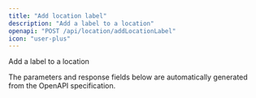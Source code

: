 ```yaml
---
title: "Add location label"
description: "Add a label to a location"
openapi: "POST /api/location/addLocationLabel"
icon: "user-plus"
---
```


Add a label to a location

<Note>
The parameters and response fields below are automatically generated from the OpenAPI specification.
</Note>
